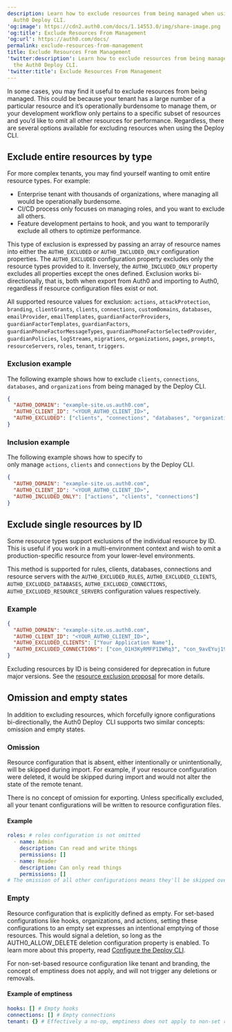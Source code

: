 ```yaml
---
description: Learn how to exclude resources from being managed when using the
  Auth0 Deploy CLI.
'og:image': https://cdn2.auth0.com/docs/1.14553.0/img/share-image.png
'og:title': Exclude Resources From Management
'og:url': https://auth0.com/docs/
permalink: exclude-resources-from-management
title: Exclude Resources From Management
'twitter:description': Learn how to exclude resources from being managed when using
  the Auth0 Deploy CLI.
'twitter:title': Exclude Resources From Management
---
```

In some cases, you may find it useful to exclude resources from being managed. This could be because your tenant has a large number of a particular resource and it’s operationally burdensome to manage them, or your development workflow only pertains to a specific subset of resources and you’d like to omit all other resources for performance. Regardless, there are several options available for excluding resources when using the Deploy CLI.

## Exclude entire resources by type

For more complex tenants, you may find yourself wanting to omit entire resource types. For example:

* Enterprise tenant with thousands of organizations, where managing all would be operationally burdensome.
* CI/CD process only focuses on managing roles, and you want to exclude all others.
* Feature development pertains to hook, and you want to temporarily exclude all others to optimize performance.

This type of exclusion is expressed by passing an array of resource names into either the `AUTH0_EXCLUDED` or `AUTH0_INCLUDED_ONLY` configuration properties. The `AUTH0_EXCLUDED` configuration property excludes only the resource types provided to it. Inversely, the `AUTH0_INCLUDED_ONLY` property excludes all properties except the ones defined. Exclusion works bi-directionally, that is, both when export from Auth0 and importing to Auth0, regardless if resource configuration files exist or not.

All supported resource values for exclusion: `actions`, `attackProtection`, `branding`, `clientGrants`, `clients`, `connections`, `customDomains`, `databases`, `emailProvider`, `emailTemplates`, `guardianFactorProviders`, `guardianFactorTemplates`, `guardianFactors`, `guardianPhoneFactorMessageTypes`, `guardianPhoneFactorSelectedProvider`, `guardianPolicies`, `logStreams`, `migrations`, `organizations`, `pages`, `prompts`, `resourceServers`, `roles`, `tenant`, `triggers`.

### Exclusion example

The following example shows how to exclude `clients`, `connections`, `databases`, and `organizations` from being managed by the Deploy CLI.

```json lines
{
  "AUTH0_DOMAIN": "example-site.us.auth0.com",
  "AUTH0_CLIENT_ID": "<YOUR_AUTH0_CLIENT_ID>",
  "AUTH0_EXCLUDED": ["clients", "connections", "databases", "organizations"]
}
```






### Inclusion example

The following example shows how to specify to only manage `actions`, `clients` and `connections` by the Deploy CLI.

```json lines
{
  "AUTH0_DOMAIN": "example-site.us.auth0.com",
  "AUTH0_CLIENT_ID": "<YOUR_AUTH0_CLIENT_ID>",
  "AUTH0_INCLUDED_ONLY": ["actions", "clients", "connections"]
}
```






## Exclude single resources by ID

Some resource types support exclusions of the individual resource by ID. This is useful if you work in a multi-environment context and wish to omit a production-specific resource from your lower-level environments.

This method is supported for rules, clients, databases, connections and <Tooltip tip="Resource Server: Server hosting protected resources. Resource servers accept and respond to protected resource requests." cta="View Glossary" href="/glossary?term=resource+servers">resource servers</Tooltip> with the `AUTH0_EXCLUDED_RULES`, `AUTH0_EXCLUDED_CLIENTS`, `AUTH0_EXCLUDED_DATABASES`, `AUTH0_EXCLUDED_CONNECTIONS`, `AUTH0_EXCLUDED_RESOURCE_SERVERS` configuration values respectively.

### Example

```json lines
{
  "AUTH0_DOMAIN": "example-site.us.auth0.com",
  "AUTH0_CLIENT_ID": "<YOUR_AUTH0_CLIENT_ID>",
  "AUTH0_EXCLUDED_CLIENTS": ["Your Application Name"],
  "AUTH0_EXCLUDED_CONNECTIONS": ["con_O1H3KyRMFP1IWRq3", "con_9avEYuj19ihqKBOs"]
}
```






<Callout icon="file-lines" color="#0EA5E9" iconType="regular">

Excluding resources by ID is being considered for deprecation in future major versions. See the [resource exclusion proposal](https://github.com/auth0/auth0-deploy-cli/blob/6381ce6efa8cd59e7a5c8d37e8915b0989d677b9/docs/excluding-from-management.md?plain=1#L51) for more details.

</Callout>

## Omission and empty states

In addition to excluding resources, which forcefully ignore configurations bi-directionally, the Auth0 Deploy  CLI supports two similar concepts: omission and empty states.

### Omission

Resource configuration that is absent, either intentionally or unintentionally, will be skipped during import. For example, if your resource configuration were deleted, it would be skipped during import and would not alter the state of the remote tenant.

There is no concept of omission for exporting. Unless specifically excluded, all your tenant configurations will be written to resource configuration files.

#### Example

```yaml lines
roles: # roles configuration is not omitted
  - name: Admin
    description: Can read and write things
    permissions: []
  - name: Reader
    description: Can only read things
    permissions: []
# The omission of all other configurations means they'll be skipped over
```






### Empty

Resource configuration that is explicitly defined as empty. For set-based configurations like hooks, organizations, and actions, setting these configurations to an empty set expresses an intentional emptying of those resources. This would signal a deletion, so long as the AUTH0_ALLOW_DELETE deletion configuration property is enabled. To learn more about this property, read [Configure the Deploy CLI](/deploy-monitor/deploy-cli-tool/configure-the-deploy-cli).

For non-set-based resource configuration like tenant and branding, the concept of emptiness does not apply, and will not trigger any deletions or removals.

#### Example of emptiness

```yaml lines
hooks: [] # Empty hooks
connections: [] # Empty connections
tenant: {} # Effectively a no-op, emptiness does not apply to non-set resource config
```



